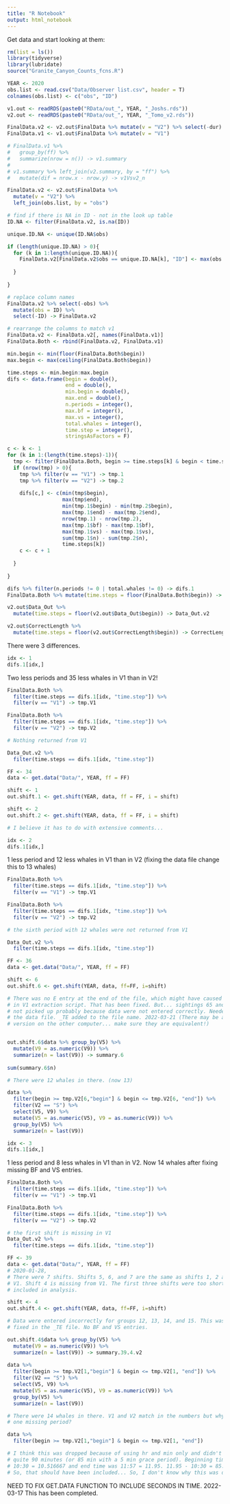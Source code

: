 ```yaml
---
title: "R Notebook"
output: html_notebook
---
```



Get data and start looking at them:

```r
rm(list = ls())
library(tidyverse)
library(lubridate)
source("Granite_Canyon_Counts_fcns.R")

YEAR <- 2020
obs.list <- read.csv("Data/Observer list.csv", header = T) 
colnames(obs.list) <- c("obs", "ID")

v1.out <- readRDS(paste0("RData/out_", YEAR, "_Joshs.rds"))
v2.out <- readRDS(paste0("RData/out_", YEAR, "_Tomo_v2.rds"))

FinalData.v2 <- v2.out$FinalData %>% mutate(v = "V2") %>% select(-dur)
FinalData.v1 <- v1.out$FinalData %>% mutate(v = "V1") 

# FinalData.v1 %>% 
#   group_by(ff) %>% 
#   summarize(nrow = n()) -> v1.summary
# 
# v1.summary %>% left_join(v2.summary, by = "ff") %>%
#   mutate(dif = nrow.x - nrow.y) -> v1Vsv2_n

FinalData.v2 <- v2.out$FinalData %>% 
  mutate(v = "V2") %>% 
  left_join(obs.list, by = "obs") 

# find if there is NA in ID - not in the look up table  
ID.NA <- filter(FinalData.v2, is.na(ID))

unique.ID.NA <- unique(ID.NA$obs)

if (length(unique.ID.NA) > 0){
  for (k in 1:length(unique.ID.NA)){
    FinalData.v2[FinalData.v2$obs == unique.ID.NA[k], "ID"] <- max(obs.list$ID) + k
    
  }
  
}

# replace column names
FinalData.v2 %>% select(-obs) %>%
  mutate(obs = ID) %>%
  select(-ID) -> FinalData.v2

# rearrange the columns to match v1
FinalData.v2 <- FinalData.v2[, names(FinalData.v1)]
FinalData.Both <- rbind(FinalData.v2, FinalData.v1)


```



```r
min.begin <- min(floor(FinalData.Both$begin))
max.begin <- max(ceiling(FinalData.Both$begin))

time.steps <- min.begin:max.begin
difs <- data.frame(begin = double(),
                   end = double(),
                   min.begin = double(), 
                   max.end = double(), 
                   n.periods = integer(), 
                   max.bf = integer(), 
                   max.vs = integer(), 
                   total.whales = integer(),
                   time.step = integer(),
                   stringsAsFactors = F)

c <- k <- 1
for (k in 1:(length(time.steps)-1)){
  tmp <- filter(FinalData.Both, begin >= time.steps[k] & begin < time.steps[k+1])
  if (nrow(tmp) > 0){
    tmp %>% filter(v == "V1") -> tmp.1
    tmp %>% filter(v == "V2") -> tmp.2
    
    difs[c,] <- c(min(tmp$begin), 
                  max(tmp$end),
                  min(tmp.1$begin) - min(tmp.2$begin), 
                  max(tmp.1$end) - max(tmp.2$end),
                  nrow(tmp.1) - nrow(tmp.2),
                  max(tmp.1$bf) - max(tmp.1$bf),
                  max(tmp.1$vs) - max(tmp.1$vs),
                  sum(tmp.1$n) - sum(tmp.2$n),
                  time.steps[k])
    c <- c + 1
    
  }
  
}


```



```r
difs %>% filter(n.periods != 0 | total.whales != 0) -> difs.1
FinalData.Both %>% mutate(time.steps = floor(FinalData.Both$begin)) -> FinalData.Both

v2.out$Data_Out %>% 
  mutate(time.steps = floor(v2.out$Data_Out$begin)) -> Data_Out.v2 

v2.out$CorrectLength %>%
  mutate(time.steps = floor(v2.out$CorrectLength$begin)) -> CorrectLength.v2 

```

There were 3 differences. 

```r
idx <- 1
difs.1[idx,]
```

Two less periods and 35 less whales in V1 than in V2!

```r
FinalData.Both %>% 
  filter(time.steps == difs.1[idx, "time.step"]) %>% 
  filter(v == "V1") -> tmp.V1

FinalData.Both %>% 
  filter(time.steps == difs.1[idx, "time.step"]) %>% 
  filter(v == "V2") -> tmp.V2

# Nothing returned from V1

Data_Out.v2 %>% 
  filter(time.steps == difs.1[idx, "time.step"]) 

FF <- 34
data <- get.data("Data/", YEAR, ff = FF)

shift <- 1
out.shift.1 <- get.shift(YEAR, data, ff = FF, i = shift)

shift <- 2
out.shift.2 <- get.shift(YEAR, data, ff = FF, i = shift)

# I believe it has to do with extensive comments... 

```



<!-- one less whale in V1 than in V2 -->

<!-- ```{r} -->

<!-- FinalData.Both %>%  -->
<!--   filter(time.steps == difs.1[idx, "time.step"]) %>%  -->
<!--   filter(v == "V1") -> tmp.V1 -->

<!-- FinalData.Both %>%  -->
<!--   filter(time.steps == difs.1[idx, "time.step"]) %>%  -->
<!--   filter(v == "V2") -> tmp.V2 -->

<!-- # Shift 5 has 12 in V1 and 13 in V2 -->

<!-- Data_Out.v2 %>%  -->
<!--   filter(time.steps == difs.1[idx, "time.step"])  -->
<!-- # there were 5 shifts but only two seem to have long enough duration -->

<!-- FF <- 20 -->
<!-- data <- get.data("Data/", YEAR, ff = FF) -->
<!-- # 2020-01-03,  -->

<!-- shift <- 5 -->
<!-- out.shift.5 <- get.shift(YEAR, data, ff=FF, i=shift) -->

<!-- data %>%  -->
<!--   filter(begin >= tmp.V1[shift,"begin"] & begin <= tmp.V1[shift, "end"]) %>% -->
<!--   filter(V2 == "S") %>% -->
<!--   select(V5, V9) %>% -->
<!--   mutate(V5 = as.numeric(V5), V9 = as.numeric(V9)) %>% -->
<!--   group_by(V5) %>% -->
<!--   summarize(n = last(V9)) -->

<!-- # they add up to 13. Not sure what happened in V1... -->
<!-- ``` -->



```r
idx <- 2
difs.1[idx,]
```

1 less period and 12 less whales in V1 than in V2 (fixing the data file change
this to 13 whales)

```r

FinalData.Both %>% 
  filter(time.steps == difs.1[idx, "time.step"]) %>% 
  filter(v == "V1") -> tmp.V1

FinalData.Both %>% 
  filter(time.steps == difs.1[idx, "time.step"]) %>% 
  filter(v == "V2") -> tmp.V2

# the sixth period with 12 whales were not returned from V1

Data_Out.v2 %>% 
  filter(time.steps == difs.1[idx, "time.step"]) 

FF <- 36
data <- get.data("Data/", YEAR, ff = FF)

shift <- 6
out.shift.6 <- get.shift(YEAR, data, ff=FF, i=shift)

# There was no E entry at the end of the file, which might have caused a problem
# in V1 extraction script. That has been fixed. But... sightings 65 and 66 were
# not picked up probably because data were not entered correctly. Needed to edit 
# the data file. _TE added to the file name. 2022-03-21 (There may be another 
# version on the other computer... make sure they are equivalent!)


out.shift.6$data %>% group_by(V5) %>%
  mutate(V9 = as.numeric(V9)) %>%
  summarize(n = last(V9)) -> summary.6
  
sum(summary.6$n)  

# There were 12 whales in there. (now 13)

data %>%  
  filter(begin >= tmp.V2[6,"begin"] & begin <= tmp.V2[6, "end"]) %>% 
  filter(V2 == "S") %>% 
  select(V5, V9) %>% 
  mutate(V5 = as.numeric(V5), V9 = as.numeric(V9)) %>% 
  group_by(V5) %>% 
  summarize(n = last(V9)) 


```


```r
idx <- 3
difs.1[idx,]
```

1 less period and 8 less whales in V1 than in V2. Now 14 whales after fixing missing BF and VS entries.

```r

FinalData.Both %>% 
  filter(time.steps == difs.1[idx, "time.step"]) %>% 
  filter(v == "V1") -> tmp.V1

FinalData.Both %>% 
  filter(time.steps == difs.1[idx, "time.step"]) %>% 
  filter(v == "V2") -> tmp.V2

# the first shift is missing in V1
Data_Out.v2 %>% 
  filter(time.steps == difs.1[idx, "time.step"]) 

FF <- 39
data <- get.data("Data/", YEAR, ff = FF)
# 2020-01-28, 
# There were 7 shifts. Shifts 5, 6, and 7 are the same as shifts 1, 2 and 3 in 
# V1. Shift 4 is missing from V1. The first three shifts were too short to be
# included in analysis. 

shift <- 4
out.shift.4 <- get.shift(YEAR, data, ff=FF, i=shift)

# Data were entered incorrectly for groups 12, 13, 14, and 15. This was also 
# fixed in the _TE file. No BF and VS entries. 

out.shift.4$data %>% group_by(V5) %>%
  mutate(V9 = as.numeric(V9)) %>%
  summarize(n = last(V9)) -> summary.39.4.v2
  
data %>%  
  filter(begin >= tmp.V2[1,"begin"] & begin <= tmp.V2[1, "end"]) %>% 
  filter(V2 == "S") %>% 
  select(V5, V9) %>% 
  mutate(V5 = as.numeric(V5), V9 = as.numeric(V9)) %>% 
  group_by(V5) %>% 
  summarize(n = last(V9)) 

# There were 14 whales in there. V1 and V2 match in the numbers but why is there
# one missing period? 

data %>%  
  filter(begin >= tmp.V2[1,"begin"] & begin <= tmp.V2[1, "end"])

# I think this was dropped because of using hr and min only and didn't get 
# quite 90 minutes (or 85 min with a 5 min grace period). Beginning time was 
# 10:30 = 10.516667 and end time was 11:57 = 11.95. 11.95 - 10:30 = 85.9998 min.
# So, that should have been included... So, I don't know why this was dropped...

```


NEED TO FIX GET.DATA FUNCTION TO INCLUDE SECONDS IN TIME. 2022-03-17
This has been completed.
